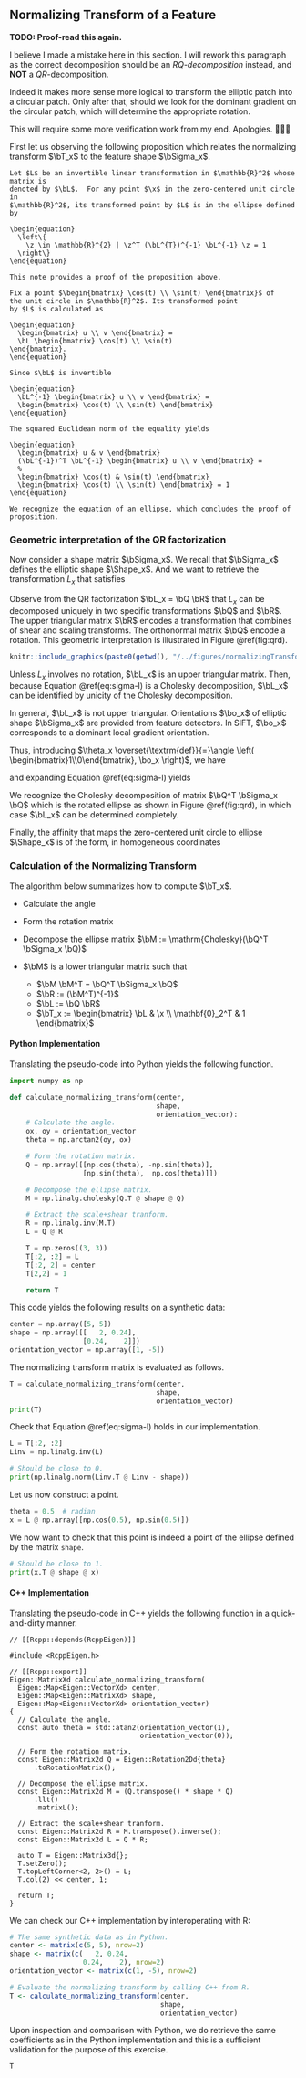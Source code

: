 \renewcommand{\eqdef}{\overset{\textrm{def}}{=}}

## Normalizing Transform of a Feature

:::fyi
**TODO: Proof-read this again.**

I believe I made a mistake here in this section. I will rework this paragraph as
the correct decomposition should be an *RQ-decomposition* instead, and **NOT** a
*QR*-decomposition.

Indeed it makes more sense more logical to transform the elliptic patch into a
circular patch. Only after that, should we look for the dominant gradient on the
circular patch, which will determine the appropriate rotation.

This will require some more verification work from my end. Apologies. 🙏🙏🙏
:::

First let us observing the following proposition which relates the normalizing
transform $\bT_x$ to the feature shape $\bSigma_x$.

:::puzzle
```proposition
Let $L$ be an invertible linear transformation in $\mathbb{R}^2$ whose matrix is
denoted by $\bL$.  For any point $\x$ in the zero-centered unit circle in
$\mathbb{R}^2$, its transformed point by $L$ is in the ellipse defined by

\begin{equation}
  \left\{
    \z \in \mathbb{R}^{2} | \z^T (\bL^{T})^{-1} \bL^{-1} \z = 1
  \right\}
\end{equation}
```
:::

```proof
This note provides a proof of the proposition above.

Fix a point $\begin{bmatrix} \cos(t) \\ \sin(t) \end{bmatrix}$ of
the unit circle in $\mathbb{R}^2$. Its transformed point
by $L$ is calculated as

\begin{equation}
  \begin{bmatrix} u \\ v \end{bmatrix} =
  \bL \begin{bmatrix} \cos(t) \\ \sin(t)
\end{bmatrix}.
\end{equation}

Since $\bL$ is invertible

\begin{equation}
  \bL^{-1} \begin{bmatrix} u \\ v \end{bmatrix} =
  \begin{bmatrix} \cos(t) \\ \sin(t) \end{bmatrix}
\end{equation}

The squared Euclidean norm of the equality yields

\begin{equation}
  \begin{bmatrix} u & v \end{bmatrix}
  (\bL^{-1})^T \bL^{-1} \begin{bmatrix} u \\ v \end{bmatrix} =
  %
  \begin{bmatrix} \cos(t) & \sin(t) \end{bmatrix}
  \begin{bmatrix} \cos(t) \\ \sin(t) \end{bmatrix} = 1
\end{equation}

We recognize the equation of an ellipse, which concludes the proof of
proposition.
```


### Geometric interpretation of the QR factorization

Now consider a shape matrix $\bSigma_x$. We recall that $\bSigma_x$
defines the elliptic shape $\Shape_x$. And we want to retrieve the
transformation $L_x$ that satisfies

\begin{equation}
  \bSigma_x = (\bL_x^{-1})^T \bL_x^{-1}.
  (\#eq:sigma-l)
\end{equation}

Observe from the QR factorization $\bL_x = \bQ \bR$ that $L_x$ can
be decomposed uniquely in two specific transformations $\bQ$ and
$\bR$. The upper triangular matrix $\bR$ encodes a transformation
that combines of shear and scaling transforms. The orthonormal matrix
$\bQ$ encode a rotation. This geometric interpretation is illustrated in
Figure \@ref(fig:qrd).

```r
knitr::include_graphics(paste0(getwd(), "/../figures/normalizingTransform.png"))
```

Unless $L_x$ involves no rotation, $\bL_x$ is an upper triangular
matrix. Then, because Equation \@ref(eq:sigma-l) is a Cholesky decomposition,
$\bL_x$ can be identified by unicity of the Cholesky decomposition.

In general, $\bL_x$ is not upper triangular. Orientations
$\bo_x$ of elliptic shape $\bSigma_x$ are provided from
feature detectors. In SIFT, $\bo_x$ corresponds to a dominant local
gradient orientation.

Thus, introducing $\theta_x \eqdef \angle \left(
\begin{bmatrix}1\\0\end{bmatrix}, \bo_x \right)$,
we have

\begin{equation}
  \bQ = \begin{bmatrix}
  \cos(\theta_x) & -\sin(\theta_x) \\
  \sin(\theta_x) &  \cos(\theta_x)
  \end{bmatrix}
\end{equation}

and expanding Equation \@ref(eq:sigma-l) yields

\begin{equation}
  \begin{aligned}
    \bSigma_x &= (\bL_x^{-1})^T \bL_x^{-1} \\
              &= \bQ (\bR^{-1})^T \bR^{-1} \bQ^{T} \quad \text{since}\ \bQ^T = \bQ^{-1}\\
    %
    \bQ^T \bSigma_x \bQ &=  (\bR^{-1})^T \bR^{-1}
  \end{aligned}
\end{equation}

We recognize the Cholesky decomposition of matrix $\bQ^T \bSigma_x \bQ$
which is the rotated ellipse as shown in Figure \@ref(fig:qrd), in which case
$\bL_x$ can be determined completely.

Finally, the affinity that maps the zero-centered unit circle to ellipse
$\Shape_x$ is of the form, in homogeneous coordinates

\begin{equation}
  \displaystyle \bT_x = \begin{bmatrix} \bL_x & \x \\ \mathbf{0}_2^T & 1 \end{bmatrix}.
\end{equation}


### Calculation of the Normalizing Transform

The algorithm below summarizes how to compute $\bT_x$.

:::demo
- Calculate the angle

  \begin{equation}
     \theta_x :=
     \mathrm{atan2}\left(
     \left\langle \bo_x, \begin{bmatrix}0\\1\end{bmatrix}\right\rangle,
     \left\langle \bo_x, \begin{bmatrix}1\\0\end{bmatrix}\right\rangle
     \right)
  \end{equation}

- Form the rotation matrix

  \begin{equation}
     \bQ := \begin{bmatrix}
     \cos(\theta_x) & -\sin(\theta_x) \\
     \sin(\theta_x) &  \cos(\theta_x)
     \end{bmatrix}
  \end{equation}

- Decompose the ellipse matrix
  $\bM := \mathrm{Cholesky}(\bQ^T \bSigma_x \bQ)$

- $\bM$ is a lower triangular matrix such that

  - $\bM \bM^T = \bQ^T \bSigma_x \bQ$
  - $\bR := (\bM^T)^{-1}$
  - $\bL := \bQ \bR$
  - $\bT_x := \begin{bmatrix} \bL & \x \\ \mathbf{0}_2^T & 1 \end{bmatrix}$
:::

#### Python Implementation

Translating the pseudo-code into Python yields the following function.

```python
import numpy as np

def calculate_normalizing_transform(center,
                                    shape,
                                    orientation_vector):
    # Calculate the angle.
    ox, oy = orientation_vector
    theta = np.arctan2(oy, ox)

    # Form the rotation matrix.
    Q = np.array([[np.cos(theta), -np.sin(theta)],
                  [np.sin(theta),  np.cos(theta)]])

    # Decompose the ellipse matrix.
    M = np.linalg.cholesky(Q.T @ shape @ Q)

    # Extract the scale+shear tranform.
    R = np.linalg.inv(M.T)
    L = Q @ R

    T = np.zeros((3, 3))
    T[:2, :2] = L
    T[:2, 2] = center
    T[2,2] = 1

    return T
```

This code yields the following results on a synthetic data:

```python
center = np.array([5, 5])
shape = np.array([[   2, 0.24],
                  [0.24,    2]])
orientation_vector = np.array([1, -5])
```

The normalizing transform matrix is evaluated as follows.

```python
T = calculate_normalizing_transform(center,
                                    shape,
                                    orientation_vector)
print(T)
```

Check that Equation \@ref(eq:sigma-l) holds in our implementation.

```python
L = T[:2, :2]
Linv = np.linalg.inv(L)

# Should be close to 0.
print(np.linalg.norm(Linv.T @ Linv - shape))
```

Let us now construct a point.
```python
theta = 0.5  # radian
x = L @ np.array([np.cos(0.5), np.sin(0.5)])
```

We now want to check that this point is indeed a point of the ellipse defined by the
matrix `shape`.

```python
# Should be close to 1.
print(x.T @ shape @ x)
```

#### C++ Implementation

Translating the pseudo-code in C++ yields the following function in a
quick-and-dirty manner.


```Rcpp
// [[Rcpp::depends(RcppEigen)]]

#include <RcppEigen.h>

// [[Rcpp::export]]
Eigen::MatrixXd calculate_normalizing_transform(
  Eigen::Map<Eigen::VectorXd> center,
  Eigen::Map<Eigen::MatrixXd> shape,
  Eigen::Map<Eigen::VectorXd> orientation_vector)
{
  // Calculate the angle.
  const auto theta = std::atan2(orientation_vector(1),
                                orientation_vector(0));

  // Form the rotation matrix.
  const Eigen::Matrix2d Q = Eigen::Rotation2Dd{theta}
      .toRotationMatrix();

  // Decompose the ellipse matrix.
  const Eigen::Matrix2d M = (Q.transpose() * shape * Q)
      .llt()
      .matrixL();

  // Extract the scale+shear tranform.
  const Eigen::Matrix2d R = M.transpose().inverse();
  const Eigen::Matrix2d L = Q * R;

  auto T = Eigen::Matrix3d{};
  T.setZero();
  T.topLeftCorner<2, 2>() = L;
  T.col(2) << center, 1;

  return T;
}
```

We can check our C++ implementation by interoperating with R:

```r
# The same synthetic data as in Python.
center <- matrix(c(5, 5), nrow=2)
shape <- matrix(c(   2, 0.24,
                  0.24,    2), nrow=2)
orientation_vector <- matrix(c(1, -5), nrow=2)

# Evaluate the normalizing transform by calling C++ from R.
T <- calculate_normalizing_transform(center,
                                     shape,
                                     orientation_vector)
```

Upon inspection and comparison with Python, we do retrieve the same coefficients
as in the Python implementation and this is a sufficient validation for the
purpose of this exercise.

```r
T
```
